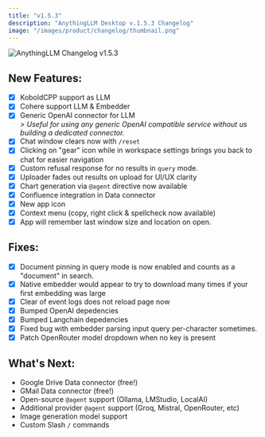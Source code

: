 ```yaml
---
title: "v1.5.3"
description: "AnythingLLM Desktop v.1.5.3 Changelog"
image: "/images/product/changelog/thumbnail.png"
---
```


<Image
  src="/images/product/changelog/thumbnail.png" 
  height={1080} 
  width={1920} 
  quality={100}
  alt="AnythingLLM Changelog v1.5.3"
/>

## New Features:

- [x] KoboldCPP support as LLM
- [x] Cohere support LLM & Embedder
- [x] Generic OpenAI connector for LLM<br/>
_> Useful for using any generic OpenAI compatible service without us building a dedicated connector._
- [x] Chat window clears now with `/reset`
- [x] Clicking on "gear" icon while in workspace settings brings you back to chat for easier navigation
- [x] Custom refusal response for no results in `query` mode.
- [x] Uploader fades out results on upload for UI/UX clarity
- [x] Chart generation via `@agent` directive now available
- [x] Confluence integration in Data connector
- [x] New app icon
- [x] Context menu (copy, right click & spellcheck now available)
- [x] App will remember last window size and location on open.

## Fixes:

- [x] Document pinning in query mode is now enabled and counts as a "document" in search.
- [x] Native embedder would appear to try to download many times if your first embedding was large
- [x] Clear of event logs does not reload page now
- [x] Bumped OpenAI depedencies
- [x] Bumped Langchain depedencies
- [x] Fixed bug with embedder parsing input query per-character sometimes.
- [x] Patch OpenRouter model dropdown when no key is present

## What's Next:

- Google Drive Data connector (free!)
- GMail Data connector (free!)
- Open-source `@agent` support (Ollama, LMStudio, LocalAI)
- Additional provider `@agent` support (Groq, Mistral, OpenRouter, etc)
- Image generation model support
- Custom Slash `/` commands